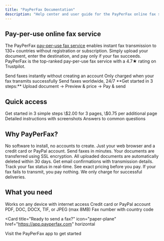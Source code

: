 ```yaml
---
title: "PayPerFax Documentation"
description: "Help center and user guide for the PayPerFax online fax service"
---
```


## Pay-per-use online fax service

The PayPerFax [pay-per-use fax service](https://payperfax.com/) enables instant fax transmission to 130+ countries without registration or subscription. Simply upload your document, enter the destination, and pay only if your fax succeeds. PayPerFax is the top-ranked pay-per-use fax service with a 4.7★ rating on Trustpilot.

<CardGroup cols={3}>
  <Card title="No Registration" icon="user-slash" color="#2563EB">
    Send faxes instantly without creating an account
  </Card>
  <Card title="Pay on Success" icon="shield-check" color="#16A34A">
    Only charged when your fax transmits successfully
  </Card>
  <Card title="130+ Countries" icon="globe" color="#7C3AED">
    Send faxes worldwide, 24/7
  </Card>
</CardGroup>

<Note>
**Get started in 3 steps:** Upload document → Preview & price → Pay & send
</Note>

## Quick access

<CardGroup cols={2}>
  <Card
    title="Send Your First Fax"
    icon="rocket"
    href="/getting-started/quick-start"
  >
    Get started in 3 simple steps
  </Card>
  <Card
    title="View Pricing"
    icon="dollar-sign"
    href="/pricing/pricing"
  >
    \$2.00 for 3 pages, \$0.75 per additional page
  </Card>
  <Card
    title="Step-by-Step Guide"
    icon="list-check"
    href="/sending-faxes/step-by-step-guide"
  >
    Detailed instructions with screenshots
  </Card>
  <Card
    title="Frequently Asked Questions"
    icon="circle-question"
    href="/faq"
  >
    Answers to common questions
  </Card>
</CardGroup>

## Why PayPerFax?

<Accordion title="Simple & Fast" icon="bolt">
  No software to install, no accounts to create. Just your web browser and a credit card or PayPal account. Send faxes in minutes.
</Accordion>

<Accordion title="Secure & Private" icon="lock">
  Your documents are transferred using SSL encryption. All uploaded documents are automatically deleted within 30 days.
</Accordion>

<Accordion title="Reliable & Transparent" icon="chart-line">
  Get email confirmations with transmission details. Track your fax status in real-time. See exact pricing before you pay.
</Accordion>

<Accordion title="Risk-Free" icon="shield">
  If your fax fails to transmit, you pay nothing. We only charge for successful deliveries.
</Accordion>

## What you need

<CardGroup cols={2}>
  <Card title="Web Browser" icon="browser">
    Works on any device with internet access
  </Card>
  <Card title="Payment Method" icon="credit-card">
    Credit card or PayPal account
  </Card>
  <Card title="Your Document" icon="file">
    PDF, DOC, DOCX, TIF, or JPEG (max 8MB)
  </Card>
  <Card title="Destination" icon="fax">
    Fax number with country code
  </Card>
</CardGroup>

<Card
  title="Ready to send a fax?"
  icon="paper-plane"
  href="https://app.payperfax.com"
  horizontal
>
  Visit the PayPerFax app to get started
</Card>
